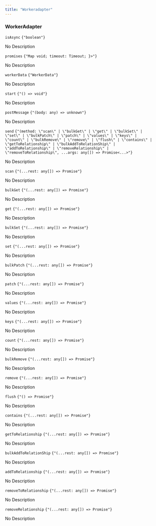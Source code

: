 ```yaml
---
title: "Workeradapter"
---
```

                 
### WorkerAdapter



<div className='*:border-b [&>*:last-child]:border-b-0'><div className='text-sm text-fd-muted-foreground py-4'>

<div className="flex flex-row items-center gap-4">
  <code className="text-sm">isAsync</code>
  <code className="text-fd-muted-foreground">{"boolean"}</code>
</div>

No Description



</div>
<div className='text-sm text-fd-muted-foreground py-4'>

<div className="flex flex-row items-center gap-4">
  <code className="text-sm">promises</code>
  <code className="text-fd-muted-foreground">{"Map<string, { resolve: (value: unknown) => void; timeout: Timeout; }>"}</code>
</div>

No Description



</div>
<div className='text-sm text-fd-muted-foreground py-4'>

<div className="flex flex-row items-center gap-4">
  <code className="text-sm">workerData</code>
  <code className="text-fd-muted-foreground">{"WorkerData"}</code>
</div>

No Description



</div>
<div className='text-sm text-fd-muted-foreground py-4'>

<div className="flex flex-row items-center gap-4">
  <code className="text-sm">start</code>
  <code className="text-fd-muted-foreground">{"() => void"}</code>
</div>

No Description



</div>
<div className='text-sm text-fd-muted-foreground py-4'>

<div className="flex flex-row items-center gap-4">
  <code className="text-sm">postMessage</code>
  <code className="text-fd-muted-foreground">{"(body: any) => unknown"}</code>
</div>

No Description



</div>
<div className='text-sm text-fd-muted-foreground py-4'>

<div className="flex flex-row items-center gap-4">
  <code className="text-sm">send</code>
  <code className="text-fd-muted-foreground">{"(method: \"scan\" | \"bulkGet\" | \"get\" | \"bulkSet\" | \"set\" | \"bulkPatch\" | \"patch\" | \"values\" | \"keys\" | \"count\" | \"bulkRemove\" | \"remove\" | \"flush\" | \"contains\" | \"getToRelationship\" | \"bulkAddToRelationShip\" | \"addToRelationship\" | \"removeRelationship\" | \"removeToRelationship\", ...args: any[]) => Promise<...>"}</code>
</div>

No Description



</div>
<div className='text-sm text-fd-muted-foreground py-4'>

<div className="flex flex-row items-center gap-4">
  <code className="text-sm">scan</code>
  <code className="text-fd-muted-foreground">{"(...rest: any[]) => Promise<any>"}</code>
</div>

No Description



</div>
<div className='text-sm text-fd-muted-foreground py-4'>

<div className="flex flex-row items-center gap-4">
  <code className="text-sm">bulkGet</code>
  <code className="text-fd-muted-foreground">{"(...rest: any[]) => Promise<any>"}</code>
</div>

No Description



</div>
<div className='text-sm text-fd-muted-foreground py-4'>

<div className="flex flex-row items-center gap-4">
  <code className="text-sm">get</code>
  <code className="text-fd-muted-foreground">{"(...rest: any[]) => Promise<any>"}</code>
</div>

No Description



</div>
<div className='text-sm text-fd-muted-foreground py-4'>

<div className="flex flex-row items-center gap-4">
  <code className="text-sm">bulkSet</code>
  <code className="text-fd-muted-foreground">{"(...rest: any[]) => Promise<any>"}</code>
</div>

No Description



</div>
<div className='text-sm text-fd-muted-foreground py-4'>

<div className="flex flex-row items-center gap-4">
  <code className="text-sm">set</code>
  <code className="text-fd-muted-foreground">{"(...rest: any[]) => Promise<any>"}</code>
</div>

No Description



</div>
<div className='text-sm text-fd-muted-foreground py-4'>

<div className="flex flex-row items-center gap-4">
  <code className="text-sm">bulkPatch</code>
  <code className="text-fd-muted-foreground">{"(...rest: any[]) => Promise<any>"}</code>
</div>

No Description



</div>
<div className='text-sm text-fd-muted-foreground py-4'>

<div className="flex flex-row items-center gap-4">
  <code className="text-sm">patch</code>
  <code className="text-fd-muted-foreground">{"(...rest: any[]) => Promise<any>"}</code>
</div>

No Description



</div>
<div className='text-sm text-fd-muted-foreground py-4'>

<div className="flex flex-row items-center gap-4">
  <code className="text-sm">values</code>
  <code className="text-fd-muted-foreground">{"(...rest: any[]) => Promise<any>"}</code>
</div>

No Description



</div>
<div className='text-sm text-fd-muted-foreground py-4'>

<div className="flex flex-row items-center gap-4">
  <code className="text-sm">keys</code>
  <code className="text-fd-muted-foreground">{"(...rest: any[]) => Promise<any>"}</code>
</div>

No Description



</div>
<div className='text-sm text-fd-muted-foreground py-4'>

<div className="flex flex-row items-center gap-4">
  <code className="text-sm">count</code>
  <code className="text-fd-muted-foreground">{"(...rest: any[]) => Promise<any>"}</code>
</div>

No Description



</div>
<div className='text-sm text-fd-muted-foreground py-4'>

<div className="flex flex-row items-center gap-4">
  <code className="text-sm">bulkRemove</code>
  <code className="text-fd-muted-foreground">{"(...rest: any[]) => Promise<any>"}</code>
</div>

No Description



</div>
<div className='text-sm text-fd-muted-foreground py-4'>

<div className="flex flex-row items-center gap-4">
  <code className="text-sm">remove</code>
  <code className="text-fd-muted-foreground">{"(...rest: any[]) => Promise<any>"}</code>
</div>

No Description



</div>
<div className='text-sm text-fd-muted-foreground py-4'>

<div className="flex flex-row items-center gap-4">
  <code className="text-sm">flush</code>
  <code className="text-fd-muted-foreground">{"() => Promise<any>"}</code>
</div>

No Description



</div>
<div className='text-sm text-fd-muted-foreground py-4'>

<div className="flex flex-row items-center gap-4">
  <code className="text-sm">contains</code>
  <code className="text-fd-muted-foreground">{"(...rest: any[]) => Promise<any>"}</code>
</div>

No Description



</div>
<div className='text-sm text-fd-muted-foreground py-4'>

<div className="flex flex-row items-center gap-4">
  <code className="text-sm">getToRelationship</code>
  <code className="text-fd-muted-foreground">{"(...rest: any[]) => Promise<any>"}</code>
</div>

No Description



</div>
<div className='text-sm text-fd-muted-foreground py-4'>

<div className="flex flex-row items-center gap-4">
  <code className="text-sm">bulkAddToRelationShip</code>
  <code className="text-fd-muted-foreground">{"(...rest: any[]) => Promise<any>"}</code>
</div>

No Description



</div>
<div className='text-sm text-fd-muted-foreground py-4'>

<div className="flex flex-row items-center gap-4">
  <code className="text-sm">addToRelationship</code>
  <code className="text-fd-muted-foreground">{"(...rest: any[]) => Promise<any>"}</code>
</div>

No Description



</div>
<div className='text-sm text-fd-muted-foreground py-4'>

<div className="flex flex-row items-center gap-4">
  <code className="text-sm">removeToRelationship</code>
  <code className="text-fd-muted-foreground">{"(...rest: any[]) => Promise<any>"}</code>
</div>

No Description



</div>
<div className='text-sm text-fd-muted-foreground py-4'>

<div className="flex flex-row items-center gap-4">
  <code className="text-sm">removeRelationship</code>
  <code className="text-fd-muted-foreground">{"(...rest: any[]) => Promise<any>"}</code>
</div>

No Description



</div></div>
